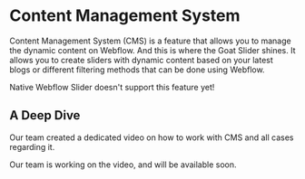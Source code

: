 
# Content Management System

Content Management System (CMS) is a feature that allows you to manage the dynamic content on Webflow. And this is where the Goat Slider shines. It allows you to create sliders with dynamic content based on your latest blogs or different filtering methods that can be done using Webflow.

<Callout type='info'>
    Native Webflow Slider doesn't support this feature yet!
</Callout>


## A Deep Dive
Our team created a dedicated video on how to work with CMS and all cases regarding it.

<YouTubeEmbed url="https://www.youtube.com/embed/sWRUzxINCoA?si=h-Cr9oGrFP317PQH" title="" />

<Callout type='info'>
    Our team is working on the video, and will be available soon.
</Callout>